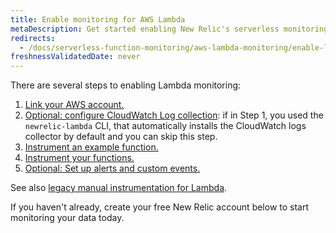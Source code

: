 ```yaml
---
title: Enable monitoring for AWS Lambda
metaDescription: Get started enabling New Relic's serverless monitoring for AWS Lambda.
redirects:
  - /docs/serverless-function-monitoring/aws-lambda-monitoring/enable-lambda-monitoring 
freshnessValidatedDate: never
---
```


There are several steps to enabling Lambda monitoring:

1. [Link your AWS account.](/docs/serverless-function-monitoring/aws-lambda-monitoring/enable-lambda-monitoring/account-linking)
2. [Optional: configure CloudWatch Log collection](/docs/logs/enable-log-management-new-relic/enable-log-monitoring-new-relic/aws-lambda-sending-cloudwatch-logs): if in Step 1, you used the `newrelic-lambda` CLI, that automatically installs the CloudWatch logs collector by default and you can skip this step.
3. [Instrument an example function.](/docs/serverless-function-monitoring/aws-lambda-monitoring/enable-lambda-monitoring/instrument-example)
4. [Instrument your functions.](/docs/serverless-function-monitoring/aws-lambda-monitoring/enable-lambda-monitoring/instrument-your-own)
5. [Optional: Set up alerts and custom events.](/docs/serverless-function-monitoring/aws-lambda-monitoring/enable-lambda-monitoring/configure-serverless-monitoring-aws-lambda)

See also [legacy manual instrumentation for Lambda](/docs/serverless-function-monitoring/aws-lambda-monitoring/enable-lambda-monitoring/enable-serverless-monitoring-aws-lambda-legacy).

<InstallFeedback />

If you haven't already, create your free New Relic account below to start monitoring your data today.

<InlineSignup/>